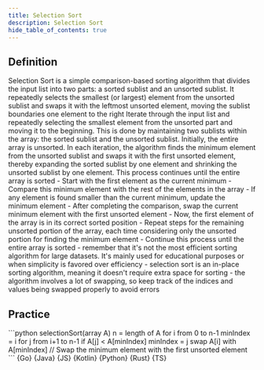```yaml
---
title: Selection Sort
description: Selection Sort
hide_table_of_contents: true
---
```





## Definition

<Tabs>
  <TabItem value="definition" label="Definition">
    Selection Sort is a simple comparison-based sorting algorithm that divides the input list into two parts: a sorted sublist and an unsorted sublist. It repeatedly selects the smallest (or largest) element from the unsorted sublist and swaps it with the leftmost unsorted element, moving the sublist boundaries one element to the right
  </TabItem>
  <TabItem value="how" label="Explanation">
    Iterate through the input list and repeatedly selecting the smallest element from the unsorted part and moving it to the beginning. This is done by maintaining two sublists within the array: the sorted sublist and the unsorted sublist. Initially, the entire array is unsorted. In each iteration, the algorithm finds the minimum element from the unsorted sublist and swaps it with the first unsorted element, thereby expanding the sorted sublist by one element and shrinking the unsorted sublist by one element. This process continues until the entire array is sorted
  </TabItem>
  <TabItem value="guidance" label="Guidance">
    - Start with the first element as the current minimum
      - Compare this minimum element with the rest of the elements in the array
      - If any element is found smaller than the current minimum, update the minimum element
      - After completing the comparison, swap the current minimum element with the first unsorted element
      - Now, the first element of the array is in its correct sorted position
      - Repeat steps for the remaining unsorted portion of the array, each time considering only the unsorted portion for finding the minimum element
    - Continue this process until the entire array is sorted
  </TabItem>
  <TabItem value="tips" label="Tips">
    - remember that it's not the most efficient sorting algorithm for large datasets. It's mainly used for educational purposes or when simplicity is favored over efficiency
    - selection sort is an in-place sorting algorithm, meaning it doesn't require extra space for sorting
    - the algorithm involves a lot of swapping, so keep track of the indices and values being swapped properly to avoid errors
  </TabItem>
</Tabs>

## Practice

<Tabs>
  <TabItem value="practice" label="Practice">
    ```python
    selectionSort(array A)
      n = length of A
      for i from 0 to n-1
        minIndex = i
        for j from i+1 to n-1
          if A[j] < A[minIndex]
            minIndex = j
          swap A[i] with A[minIndex] // Swap the minimum element with the first unsorted element
    ```
  </TabItem>
  <TabItem value="solution" label="Solution">
    <Tabs queryString="code">
      <TabItem
        value="go"
        label=""
        attributes={{ title: "Go Lang", className: "code_lang go m" }}
      >
        <CodeBlock language="go">{Go}</CodeBlock>
      </TabItem>
      <TabItem
        value="java"
        label=""
        attributes={{ title: "Java", className: "code_lang java m" }}
      >
        <CodeBlock language="java">{Java}</CodeBlock>
      </TabItem>
      <TabItem
        value="js"
        label=""
        attributes={{ title: "JavaScript", className: "code_lang js m" }}
      >
        <CodeBlock language="js">{JS}</CodeBlock>
      </TabItem>
      <TabItem
        value="kotlin"
        label=""
        attributes={{ title: "Kotlin", className: "code_lang kotlin m" }}
      >
        <CodeBlock language="kotlin">{Kotlin}</CodeBlock>
      </TabItem>
      <TabItem
        value="python"
        label=""
        attributes={{ title: "Python", className: "code_lang python m" }}
      >
        <CodeBlock language="python">{Python}</CodeBlock>
      </TabItem>
      <TabItem
        value="rust"
        label=""
        attributes={{ title: "Rust", className: "code_lang rust m" }}
      >
        <CodeBlock language="rust">{Rust}</CodeBlock>
      </TabItem>
      <TabItem
        value="ts"
        label=""
        attributes={{ title: "TypeScript", className: "code_lang ts m" }}
      >
        <CodeBlock language="ts">{TS}</CodeBlock>
      </TabItem>
    </Tabs>
  </TabItem>
</Tabs>
